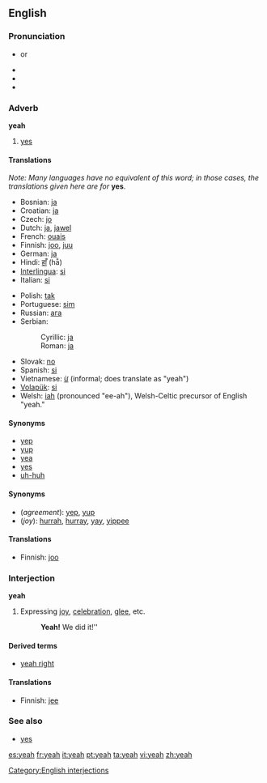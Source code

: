 {{wikipedia}}
==English==

===Pronunciation===
* {{IPA|/jɛ/}} or {{IPAchar|/jɛə/}}
* {{audio|en-us-yeah.ogg|Audio (US)}}
* {{audio|en-us-yeah-interjection.ogg|Audio (US)}}
* {{rhymes|ɛə}}

===Adverb===
'''yeah'''

# {{informal}} [[yes]]

====Translations====
''Note: Many languages have no equivalent of this word; in those cases, the translations given here are for'' '''yes'''.

{{trans-top|yes}}
* Bosnian: [[ja#Bosnian|ja]]
* Croatian: [[ja#Croatian|ja]]
* Czech: [[jo#Czech|jo]]
* Dutch: [[ja#Dutch|ja]], [[jawel]]
* French: [[ouais]]
* Finnish: [[joo]], [[juu]]
* German: [[ja]]
* Hindi: [[हाँ]] (hā̃)
* [[Interlingua]]: [[si#Interlingua|si]]
* Italian: [[si#Italian|si]]
{{trans-mid}}
* Polish: [[tak]]
* Portuguese: [[sim]]
* Russian: [[ага]]
* Serbian:
*: Cyrillic: [[ја#Serbian|ја]]
*: Roman: [[ja#Serbian|ja]]
* Slovak: [[no#Slovak|no]] <!-- Yes, this is in the right place, no means yeah or yep in Slovak -->
* Spanish: [[si]]
* Vietnamese: [[ừ]] (informal; does translate as "yeah")
* [[Volapük]]: [[si#Volapük|si]]
* Welsh: [[iah]] (pronounced "ee-ah"), Welsh-Celtic precursor of English "yeah."

{{trans-bottom}}

====Synonyms====
* [[yep]]
* [[yup]]
* [[yea]]
* [[yes]]
* [[uh-huh]]

====Synonyms====
* (''agreement''): [[yep]], [[yup]]
* (''joy''): [[hurrah]], [[hurray]], [[yay]], [[yippee]] <!--etc-->

====Translations====
{{trans-top|expressing agreement}}
* Finnish: [[joo]]
{{trans-mid}}
{{trans-bottom}}

===Interjection===
'''yeah'''

# Expressing [[joy]], [[celebration]], [[glee]], etc.
#: '''Yeah!''' We did it!''

====Derived terms====
* [[yeah right]]

====Translations====
{{trans-top|expressing joy}}
* Finnish: [[jee]]
{{trans-mid}}
{{trans-bottom}}

===See also===
* [[yes]]

[[Category:English interjections]]

[[es:yeah]]
[[fr:yeah]]
[[it:yeah]]
[[pt:yeah]]
[[ta:yeah]]
[[vi:yeah]]
[[zh:yeah]]